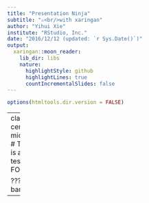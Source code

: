 ```yaml
---
title: "Presentation Ninja"
subtitle: "⚔<br/>with xaringan"
author: "Yihui Xie"
institute: "RStudio, Inc."
date: "2016/12/12 (updated: `r Sys.Date()`)"
output:
  xaringan::moon_reader:
    lib_dir: libs
    nature:
      highlightStyle: github
      highlightLines: true
      countIncrementalSlides: false
---
```


```r
options(htmltools.dir.version = FALSE)
```

---
class: center, middle
# This is a test 
FOO 

??? bar 


---

<!-- # xaringan -->

<!-- ### /ʃaː.'riŋ.ɡan/ -->

<!-- --- -->
<!-- class: inverse, center, middle -->

<!-- # Get Started -->

<!-- --- -->

<!-- # Hello World -->

<!-- Install the **xaringan** package from [Github](https://github.com/yihui/xaringan): -->

<!-- ```{r eval=FALSE, tidy=FALSE} -->
<!-- devtools::install_github("yihui/xaringan") -->
<!-- ``` -->

<!-- -- -->

<!-- You are recommended to use the [RStudio IDE](https://www.rstudio.com/products/rstudio/), but you do not have to. -->

<!-- - Create a new R Markdown document from the menu `File -> New File -> R Markdown -> From Template -> Ninja Presentation`;<sup>1</sup> -->

<!-- -- -->

<!-- - Click the `Knit` button to compile it; -->

<!-- -- -->

<!-- - or use the [RStudio Addin](https://rstudio.github.io/rstudioaddins/)<sup>2</sup> "Infinite Moon Reader" to live preview the slides (every time you update and save the Rmd document, the slides will be automatically reloaded in RStudio Viewer. -->

<!-- .footnote[ -->
<!-- [1] 中文用户请看[这份教程](http://slides.yihui.name/xaringan/zh-CN.html) -->

<!-- [2] See [#2](https://github.com/yihui/xaringan/issues/2) if you do not see the template or addin in RStudio. -->
<!-- ] -->

<!-- --- -->
<!-- background-image: url(`r xaringan:::karl`) -->
<!-- background-position: 50% 50% -->
<!-- class: center, bottom, inverse -->

<!-- # You only live once! -->

<!-- --- -->

<!-- # Hello Ninja -->

<!-- As a presentation ninja, you certainly should not be satisfied by the "Hello World" example. You need to understand more about two things: -->

<!-- 1. The [remark.js](https://remarkjs.com) library; -->

<!-- 1. The **xaringan** package; -->

<!-- Basically **xaringan** injected the chakra of R Markdown (minus Pandoc) into **remark.js**. The slides are rendered by remark.js in the web browser, and the Markdown source needed by remark.js is generated from R Markdown (**knitr**). -->

<!-- --- -->

<!-- # remark.js -->

<!-- You can see an introduction of remark.js from [its homepage](https://remarkjs.com). You should read the [remark.js Wiki](https://github.com/gnab/remark/wiki) at least once to know how to -->

<!-- - create a new slide (Markdown syntax<sup>*</sup> and slide properties); -->

<!-- - format a slide (e.g. text alignment); -->

<!-- - configure the slideshow; -->

<!-- - and use the presentation (keyboard shortcuts). -->

<!-- It is important to be familiar with remark.js before you can understand the options in **xaringan**. -->

<!-- .footnote[[*] It is different with Pandoc's Markdown! It is limited but should be enough for presentation purposes. Come on... You do not need a slide for the Table of Contents! Well, the Markdown support in remark.js [may be improved](https://github.com/gnab/remark/issues/142) in the future.] -->

<!-- --- -->
<!-- background-image: url(`r xaringan:::karl`) -->
<!-- background-size: cover -->
<!-- class: center, bottom, inverse -->

<!-- # I was so happy to have discovered remark.js! -->

<!-- --- -->
<!-- class: inverse, middle, center -->

<!-- # Using xaringan -->

<!-- --- -->

<!-- # xaringan -->

<!-- Provides an R Markdown output format `xaringan::moon_reader` as a wrapper for remark.js, and you can use it in the YAML metadata, e.g. -->

<!-- ```yaml -->
<!-- --- -->
<!-- title: "A Cool Presentation" -->
<!-- output: -->
<!--   xaringan::moon_reader: -->
<!--     yolo: true -->
<!--     nature: -->
<!--       autoplay: 30000 -->
<!-- --- -->
<!-- ``` -->

<!-- See the help page `?xaringan::moon_reader` for all possible options that you can use. -->

<!-- --- -->

<!-- # remark.js vs xaringan -->

<!-- Some differences between using remark.js (left) and using **xaringan** (right): -->

<!-- .pull-left[ -->
<!-- 1. Start with a boilerplate HTML file; -->

<!-- 1. Plain Markdown; -->

<!-- 1. Write JavaScript to autoplay slides; -->

<!-- 1. Manually configure MathJax; -->

<!-- 1. Highlight code with `*`; -->

<!-- 1. Edit Markdown source and refresh browser to see updated slides; -->
<!-- ] -->

<!-- .pull-right[ -->
<!-- 1. Start with an R Markdown document; -->

<!-- 1. R Markdown (can embed R/other code chunks); -->

<!-- 1. Provide an option `autoplay`; -->

<!-- 1. MathJax just works;<sup>*</sup> -->

<!-- 1. Highlight code with `{{}}`; -->

<!-- 1. The RStudio addin "Infinite Moon Reader" automatically refreshes slides on changes; -->
<!-- ] -->

<!-- .footnote[[*] Not really. See next page.] -->

<!-- --- -->

<!-- # Math Expressions -->

<!-- You can write LaTeX math expressions inside a pair of dollar signs, e.g. &#36;\alpha+\beta$ renders $\alpha+\beta$. You can use the display style with double dollar signs: -->

<!-- ``` -->
<!-- $$\bar{X}=\frac{1}{n}\sum_{i=1}^nX_i$$ -->
<!-- ``` -->

<!-- $$\bar{X}=\frac{1}{n}\sum_{i=1}^nX_i$$ -->

<!-- Limitations: -->

<!-- 1. The source code of a LaTeX math expression must be in one line, unless it is inside a pair of double dollar signs, in which case the starting `$$` must appear in the very beginning of a line, followed immediately by a non-space character, and the ending `$$` must be at the end of a line, led by a non-space character; -->

<!-- 1. There should not be spaces after the opening `$` or before the closing `$`. -->

<!-- 1. Math does not work on the title slide (see [#61](https://github.com/yihui/xaringan/issues/61) for a workaround). -->

<!-- --- -->

<!-- # R Code -->

<!-- ```{r comment='#'} -->
<!-- # a boring regression -->
<!-- fit = lm(dist ~ 1 + speed, data = cars) -->
<!-- coef(summary(fit)) -->
<!-- dojutsu = c('地爆天星', '天照', '加具土命', '神威', '須佐能乎', '無限月読') -->
<!-- grep('天', dojutsu, value = TRUE) -->
<!-- ``` -->

<!-- --- -->

<!-- # R Plots -->

<!-- ```{r cars, fig.height=4, dev='svg'} -->
<!-- par(mar = c(4, 4, 1, .1)) -->
<!-- plot(cars, pch = 19, col = 'darkgray', las = 1) -->
<!-- abline(fit, lwd = 2) -->
<!-- ``` -->

<!-- --- -->

<!-- # Tables -->

<!-- If you want to generate a table, make sure it is in the HTML format (instead of Markdown or other formats), e.g., -->

<!-- ```{r} -->
<!-- knitr::kable(head(iris), format = 'html') -->
<!-- ``` -->

<!-- --- -->

<!-- # HTML Widgets -->

<!-- I have not thoroughly tested HTML widgets against **xaringan**. Some may work well, and some may not. It is a little tricky. -->

<!-- Similarly, the Shiny mode (`runtime: shiny`) does not work. I might get these issues fixed in the future, but these are not of high priority to me. I never turn my presentation into a Shiny app. When I need to demonstrate more complicated examples, I just launch them separately. It is convenient to share slides with other people when they are plain HTML/JS applications. -->

<!-- See the next page for two HTML widgets. -->

<!-- --- -->

<!-- ```{r out.width='100%', fig.height=6, eval=require('leaflet')} -->
<!-- library(leaflet) -->
<!-- leaflet() %>% addTiles() %>% setView(-93.65, 42.0285, zoom = 17) -->
<!-- ``` -->

<!-- --- -->

<!-- ```{r eval=require('DT'), tidy=FALSE} -->
<!-- DT::datatable( -->
<!--   head(iris, 10), -->
<!--   fillContainer = FALSE, options = list(pageLength = 8) -->
<!-- ) -->
<!-- ``` -->

<!-- --- -->

